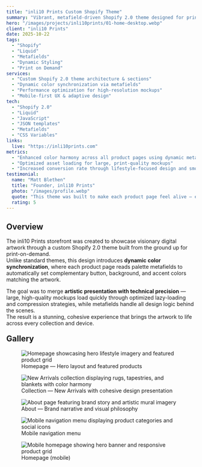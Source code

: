 ```yaml
---
title: "inli10 Prints Custom Shopify Theme"
summary: "Vibrant, metafield-driven Shopify 2.0 theme designed for print-on-demand products with dynamic color synchronization and immersive product showcases."
hero: "/images/projects/inli10prints/01-home-desktop.webp"
client: "inli10 Prints"
date: 2025-10-22
tags:
  - "Shopify"
  - "Liquid"
  - "Metafields"
  - "Dynamic Styling"
  - "Print on Demand"
services:
  - "Custom Shopify 2.0 theme architecture & sections"
  - "Dynamic color synchronization via metafields"
  - "Performance optimization for high-resolution mockups"
  - "Mobile-first UX & adaptive design"
tech:
  - "Shopify 2.0"
  - "Liquid"
  - "JavaScript"
  - "JSON templates"
  - "Metafields"
  - "CSS Variables"
links:
  live: "https://inli10prints.com"
metrics:
  - "Enhanced color harmony across all product pages using dynamic metafields"
  - "Optimized asset loading for large, print-quality mockups"
  - "Increased conversion rate through lifestyle-focused design and smooth UX"
testimonial:
  name: "Matt Blethen"
  title: "Founder, inli10 Prints"
  photo: "/images/profile.webp"
  quote: "This theme was built to make each product page feel alive — every color, accent, and detail adapts to the art itself. It’s more than a storefront; it’s an evolving gallery designed for beauty and performance."
  rating: 5
---
```



## Overview

The inli10 Prints storefront was created to showcase visionary digital artwork through a custom Shopify 2.0 theme built from the ground up for print-on-demand.  
Unlike standard themes, this design introduces **dynamic color synchronization**, where each product page reads palette metafields to automatically set complementary button, background, and accent colors matching the artwork.

The goal was to merge **artistic presentation with technical precision** — large, high-quality mockups load quickly through optimized lazy-loading and compression strategies, while metafields handle all design logic behind the scenes.  
The result is a stunning, cohesive experience that brings the artwork to life across every collection and device.

<h2 style="margin-top:20px;">Gallery</h2>
<div class="case-gallery-castle">
  <figure class="tile">
    <Img
      src={homeDesktop}
      alt="Homepage showcasing hero lifestyle imagery and featured product grid"
      widths={[600, 900, 1200, 1600]}
      sizes="(max-width: 900px) 100vw, 1200px"
      loading="lazy"
      decoding="async"
      class="w-full object-cover aspect-[16/9]"
      style="display:block;"
      data-full={homeDesktop.src}
    />
    <figcaption>Homepage — Hero layout and featured products</figcaption>
  </figure>

  <figure class="tile">
    <Img
      src={newArrivals}
      alt="New Arrivals collection displaying rugs, tapestries, and blankets with color harmony"
      widths={[600, 900, 1200, 1600]}
      sizes="(max-width: 900px) 100vw, 1200px"
      loading="lazy"
      decoding="async"
      class="w-full object-cover aspect-[16/9]"
      style="display:block;"
      data-full={newArrivals.src}
    />
    <figcaption>Collection — New Arrivals with cohesive design presentation</figcaption>
  </figure>

  <figure class="tile">
    <Img
      src={aboutDesktop}
      alt="About page featuring brand story and artistic mural imagery"
      widths={[600, 900, 1200, 1600]}
      sizes="(max-width: 900px) 100vw, 1200px"
      loading="lazy"
      decoding="async"
      class="w-full object-cover aspect-[16/9]"
      style="display:block;"
      data-full={aboutDesktop.src}
    />
    <figcaption>About — Brand narrative and visual philosophy</figcaption>
  </figure>

  <figure class="tile">
    <Img
      src={mobileMenu}
      alt="Mobile navigation menu displaying product categories and social icons"
      widths={[480, 768, 1024, 1440]}
      sizes="(max-width: 768px) 100vw, 768px"
      loading="lazy"
      decoding="async"
      class="w-full object-cover aspect-[9/16]"
      style="display:block;"
      data-full={mobileMenu.src}
    />
    <figcaption>Mobile navigation menu</figcaption>
  </figure>

  <figure class="tile">
    <Img
      src={homeMobile}
      alt="Mobile homepage showing hero banner and responsive product grid"
      widths={[480, 768, 1024, 1440]}
      sizes="(max-width: 768px) 100vw, 768px"
      loading="lazy"
      decoding="async"
      class="w-full object-cover aspect-[9/16]"
      style="display:block;"
      data-full={homeMobile.src}
    />
    <figcaption>Homepage (mobile)</figcaption>
  </figure>
</div>
